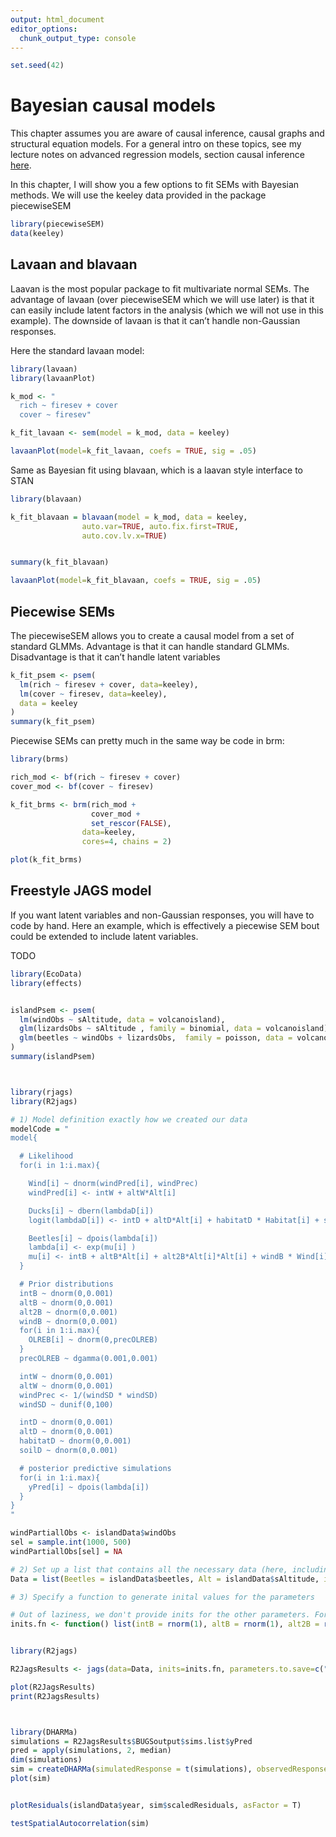 ```yaml
---
output: html_document
editor_options:
  chunk_output_type: console
---
```


```r
set.seed(42)
```

# Bayesian causal models

This chapter assumes you are aware of causal inference, causal graphs and structural equation models. For a general intro on these topics, see my lecture notes on advanced regression models, section causal inference [here](https://theoreticalecology.github.io/AdvancedRegressionModels/3B-CausalInference.html).

In this chapter, I will show you a few options to fit SEMs with Bayesian methods. We will use the keeley data provided in the package piecewiseSEM

```r
library(piecewiseSEM) 
data(keeley)
```

## Lavaan and blavaan

Laavan is the most popular package to fit multivariate normal SEMs. The advantage of lavaan (over piecewiseSEM which we will use later) is that it can easily include latent factors in the analysis (which we will not use in this example). The downside of lavaan is that it can't handle non-Gaussian responses.

Here the standard lavaan model:

```r
library(lavaan)
library(lavaanPlot)

k_mod <- "
  rich ~ firesev + cover
  cover ~ firesev"

k_fit_lavaan <- sem(model = k_mod, data = keeley)

lavaanPlot(model=k_fit_lavaan, coefs = TRUE, sig = .05)

```

Same as Bayesian fit using blavaan, which is a laavan style interface to STAN

```r
library(blavaan)

k_fit_blavaan = blavaan(model = k_mod, data = keeley,
                auto.var=TRUE, auto.fix.first=TRUE,
                auto.cov.lv.x=TRUE)


summary(k_fit_blavaan)

lavaanPlot(model=k_fit_blavaan, coefs = TRUE, sig = .05)

```

## Piecewise SEMs

The piecewiseSEM allows you to create a causal model from a set of standard GLMMs. Advantage is that it can handle standard GLMMs. Disadvantage is that it can't handle latent variables

```r
k_fit_psem <- psem(
  lm(rich ~ firesev + cover, data=keeley),
  lm(cover ~ firesev, data=keeley),
  data = keeley
)
summary(k_fit_psem)

```

Piecewise SEMs can pretty much in the same way be code in brm:

```r
library(brms)

rich_mod <- bf(rich ~ firesev + cover)
cover_mod <- bf(cover ~ firesev)

k_fit_brms <- brm(rich_mod +
                  cover_mod + 
                  set_rescor(FALSE), 
                data=keeley,
                cores=4, chains = 2)

plot(k_fit_brms)

```

## Freestyle JAGS model

If you want latent variables and non-Gaussian responses, you will have to code by hand. Here an example, which is effectively a piecewise SEM bout could be extended to include latent variables.

TODO

```r
library(EcoData)
library(effects)


islandPsem <- psem(
  lm(windObs ~ sAltitude, data = volcanoisland),
  glm(lizardsObs ~ sAltitude , family = binomial, data = volcanoisland),
  glm(beetles ~ windObs + lizardsObs,  family = poisson, data = volcanoisland)
)
summary(islandPsem)



library(rjags)
library(R2jags)

# 1) Model definition exactly how we created our data 
modelCode = "
model{

  # Likelihood
  for(i in 1:i.max){

    Wind[i] ~ dnorm(windPred[i], windPrec)
    windPred[i] <- intW + altW*Alt[i]

    Ducks[i] ~ dbern(lambdaD[i])
    logit(lambdaD[i]) <- intD + altD*Alt[i] + habitatD * Habitat[i] + soilD * SoilTexture[i]

    Beetles[i] ~ dpois(lambda[i])
    lambda[i] <- exp(mu[i] )  
    mu[i] <- intB + altB*Alt[i] + alt2B*Alt[i]*Alt[i] + windB * Wind[i] + OLREB[i]
  }

  # Prior distributions
  intB ~ dnorm(0,0.001)
  altB ~ dnorm(0,0.001)
  alt2B ~ dnorm(0,0.001)
  windB ~ dnorm(0,0.001)
  for(i in 1:i.max){
    OLREB[i] ~ dnorm(0,precOLREB)
  }
  precOLREB ~ dgamma(0.001,0.001)

  intW ~ dnorm(0,0.001)
  altW ~ dnorm(0,0.001)
  windPrec <- 1/(windSD * windSD)
  windSD ~ dunif(0,100)

  intD ~ dnorm(0,0.001)
  altD ~ dnorm(0,0.001)
  habitatD ~ dnorm(0,0.001)
  soilD ~ dnorm(0,0.001)

  # posterior predictive simulations
  for(i in 1:i.max){
    yPred[i] ~ dpois(lambda[i])
  }
}
"

windPartiallObs <- islandData$windObs
sel = sample.int(1000, 500)
windPartiallObs[sel] = NA

# 2) Set up a list that contains all the necessary data (here, including parameters of the prior distribution)
Data = list(Beetles = islandData$beetles, Alt = islandData$sAltitude, i.max = length(islandData$sAltitude), Wind = windPartiallObs, Ducks = islandData$ducks, Habitat = islandData$habitatQuality, SoilTexture = islandData$earth)

# 3) Specify a function to generate inital values for the parameters

# Out of laziness, we don't provide inits for the other parameters. For a real study, provide overdispersed sampling functions for all parameters
inits.fn <- function() list(intB = rnorm(1), altB = rnorm(1), alt2B = rnorm(1))


library(R2jags)

R2JagsResults <- jags(data=Data, inits=inits.fn, parameters.to.save=c("intB","altB","alt2B", "intW", "altW", "windB", "intD", "altD", "habitatD", "soilD"), n.chains=3, n.iter=10000, model.file=textConnection(modelCode), DIC = F)

plot(R2JagsResults)
print(R2JagsResults)



library(DHARMa)
simulations = R2JagsResults$BUGSoutput$sims.list$yPred
pred = apply(simulations, 2, median)
dim(simulations)
sim = createDHARMa(simulatedResponse = t(simulations), observedResponse = islandData$beetles, fittedPredictedResponse = pred, integerResponse = T)
plot(sim)


plotResiduals(islandData$year, sim$scaledResiduals, asFactor = T)

testSpatialAutocorrelation(sim)

```
